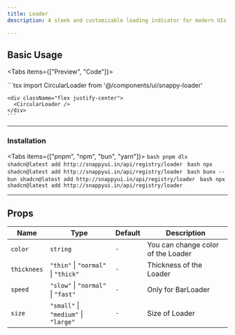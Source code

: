 ```yaml
---
title: Loader
description: A sleek and customizable loading indicator for modern UIs.

---
```



## Basic Usage

<Tabs items={["Preview", "Code"]}>
  <Tab value="Preview">
    <div className="flex justify-center">
      <CircularLoader />
    </div>
  </Tab>
  <Tab value="Code">
    ```tsx
    import CircularLoader from '@/components/ui/snappy-loader'

    <div className="flex justify-center">
      <CircularLoader />
    </div>
    ```
  </Tab>
</Tabs>

---

### Installation

<Tabs items={["pnpm", "npm", "bun", "yarn"]}>
  <Tab value="pnpm">
    ```bash
    pnpm dlx shadcn@latest add http://snappyui.in/api/registry/loader
    ```
  </Tab>
  <Tab value="npm">
    ```bash
    npx shadcn@latest add http://snappyui.in/api/registry/loader
    ```
  </Tab>
  <Tab value="bun">
    ```bash
    bunx --bun shadcn@latest add http://snappyui.in/api/registry/loader
    ```
  </Tab>
  <Tab value="yarn">
    ```bash
    npx shadcn@latest add http://snappyui.in/api/registry/loader
    ```
  </Tab>
</Tabs>

---

## Props

| **Name**   | **Type**                                 | **Default**   | **Description**                        |
| ---------- | ---------------------------------------- | ------------- | -------------------------------------- |
| `color`    | `string`                                 | `-`           | You can change color of the Loader     |
| `thicknees`| `"thin"` \| `"normal"` \| `"thick"`      | `-`           | Thickness of the Loader                |
| `speed`    | `"slow"` \| `"normal"` \| `"fast"`       | `-`           | Only for BarLoader                     |
| `size`     | `"small"` \| `"medium"` \| `"large"`     | `-`           | Size of Loader                         |
